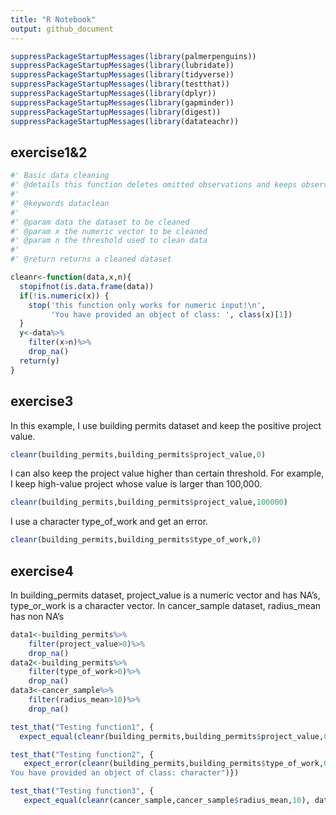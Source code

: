 ```yaml
---
title: "R Notebook"
output: github_document
---
```


```r
suppressPackageStartupMessages(library(palmerpenguins))
suppressPackageStartupMessages(library(lubridate))
suppressPackageStartupMessages(library(tidyverse))
suppressPackageStartupMessages(library(testthat))
suppressPackageStartupMessages(library(dplyr))
suppressPackageStartupMessages(library(gapminder))
suppressPackageStartupMessages(library(digest))
suppressPackageStartupMessages(library(datateachr))
```

## exercise1&2

```r
#' Basic data cleaning
#' @details this function deletes omitted observations and keeps observations above a threshold (for example: you can use 0 as the threshold and keep positive observations). 
#'
#' @keywords dataclean
#'
#' @param data the dataset to be cleaned
#' @param x the numeric vector to be cleaned
#' @param n the threshold used to clean data
#'
#' @return returns a cleaned dataset

cleanr<-function(data,x,n){
  stopifnot(is.data.frame(data))
  if(!is.numeric(x)) {
    stop('this function only works for numeric input!\n',
         'You have provided an object of class: ', class(x)[1])
  }
  y<-data%>%
    filter(x>n)%>%
    drop_na()
  return(y)
}
```

## exercise3
In this example, I use building permits dataset and keep the positive project value.
```r
cleanr(building_permits,building_permits$project_value,0)
```

I can also keep the project value higher than certain threshold. For example, I keep high-value project whose value is larger than 100,000.
```r
cleanr(building_permits,building_permits$project_value,100000)
```

I use a character type_of_work and get an error.
```r
cleanr(building_permits,building_permits$type_of_work,0)
```


## exercise4

In building_permits dataset, project_value is a numeric vector and has NA's, type_or_work is a character vector. In cancer_sample dataset, radius_mean has non NA's

```r
data1<-building_permits%>%
    filter(project_value>0)%>%
    drop_na()
data2<-building_permits%>%
    filter(type_of_work>0)%>%
    drop_na() 
data3<-cancer_sample%>%
    filter(radius_mean>10)%>%
    drop_na() 
```

```r
test_that("Testing function1", {
  expect_equal(cleanr(building_permits,building_permits$project_value,0),data1)})
```
```r
test_that("Testing function2", {
   expect_error(cleanr(building_permits,building_permits$type_of_work,0),"this function only works for numeric input!
You have provided an object of class: character")})
```
```r
test_that("Testing function3", {
   expect_equal(cleanr(cancer_sample,cancer_sample$radius_mean,10), data3)})
```
 
